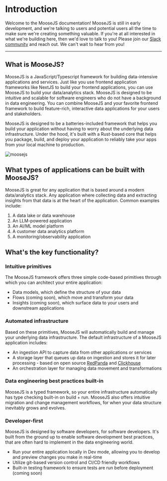 # Introduction
Welcome to the MooseJS documentation! MooseJS is still in early development, and we're talking to users and potential users all the time to make sure we're creating something valuable. If you're at all interested in what we're building here, then we'd love to talk to you! Please join our [Slack community](https://join.slack.com/t/moose-community/shared_invite/zt-2fjh5n3wz-cnOmM9Xe9DYAgQrNu8xKxg) and reach out. We can't wait to hear from you!

---

## What is MooseJS?
MooseJS is a JavaScript/Typescript framework for building data-intensive applications and services. Just like you use frontend application frameworks like NextJS to build your frontend applications, you can use MooseJS to build your data/analytics stack. MooseJS is designed to be intuitive and scalable for software engineers who do not have a background in data engineering. You can combine MooseJS and your favorite frontend framework to build feature-rich, interactive data applications for your users and stakeholders.

MooseJS is designed to be a batteries-included framework that helps you build your application without having to worry about the underlying data infrastructure. Under the hood, it's built with a Rust-based core that helps you package, build, and deploy your application to reliably take your apps from your local machine to production.

![moosejs](/intro-diagram.webp)

## What types of applications can be built with MooseJS?
MooseJS is great for any application that is based around a modern data/analytics stack. Any application where collecting data and extracting insights from that data is at the heart of the application. Common examples include:

1. A data lake or data warehouse 
2. An LLM-powered application
3. An AI/ML model platform 
4. A customer data analytics platform
5. A monitoring/observability application 

## What's the key functionality?

### Intuitive primitives 
The MooseJS framework offers three simple code-based primitives through which you can architect your entire application:
- Data models, which define the structure of your data
- Flows (coming soon), which move and transform your data
- Insights (coming soon), which surface data to your users and downstream applications

### Automated infrastructure
Based on these primitives, MooseJS will automatically build and manage your underlying data infrastructure. The default infrastructure of a MooseJS application includes:
- An ingestion API to capture data from other applications or services
- A storage layer that queues up data on ingestion and stores it for later processing - based on open source [RedPanda](https://redpanda.com/) and [Clickhouse](https://clickhouse.com/)
- An orchestration layer for managing data movement and transformations

### Data engineering best practices built-in
MooseJS is a typed framework, so your entire infrastructure automatically has type checking built-in on build + run. MooseJS also offers intuitive migration and change management workflows, for when your data structure inevitably grows and evolves.

### Developer-first
MooseJS is designed by software developers, for software developers. It's built from the ground up to enable software development best practices, that are often hard to implement in the data engineering world.
- Run your entire application locally in Dev mode, allowing you to develop and preview changes you make in real-time
- Utilize git-based version control and CI/CD friendly workflows
- Built-in testing framework to ensure tests are run before deployment (coming soon)
